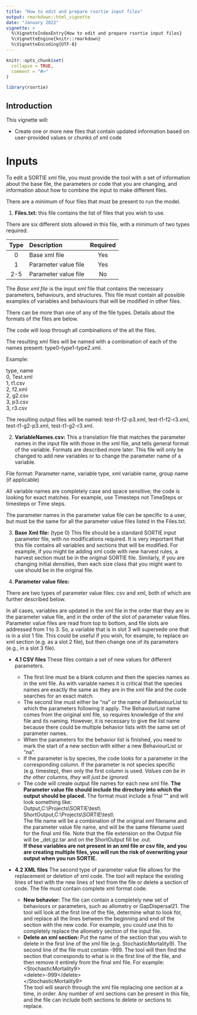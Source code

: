 ```yaml
---
title: "How to edit and prepare rsortie input files"
output: rmarkdown::html_vignette
date: "January 2022"
vignette: >
  %\VignetteIndexEntry{How to edit and prepare rsortie input files}
  %\VignetteEngine{knitr::rmarkdown}
  %\VignetteEncoding{UTF-8}
---
```


```r
knitr::opts_chunk$set(
  collapse = TRUE,
  comment = "#>"
)
```

```r
library(rsortie)
```

## Introduction

This vignette will:  

* Create one or more new files that contain updated information based on user-provided values or chunks of xml code


# Inputs  



To edit a SORTIE xml file, you must provide the tool with a set of information about the base file, the parameters or code that you are changing, and information about how to combine the input to make different files. 

There are a minimum of four files that must be present to run the model.  

1. **Files.txt:** this file contains the list of files that you wish to use.  

There are six different slots allowed in this file, with a minimum of two types required.  

| Type |  Description         | Required |
|:----:|:---------------------|:--------:|
| 0    | Base xml file        | Yes      |
| 1    | Parameter value file | Yes      |
| 2-5  | Parameter value file | No       |

The *Base xml file* is the input xml file that contains the necessary parameters,
behaviours, and structures. This file must contain all possible examples of
variables and behaviours that will be modified in other files.  
  
  
There can be more than one of any of the file types. Details about the formats of the files are below.  

The code will loop through all combinations of the all the files.  

The resulting xml files will be named with a combination of each of the names present: type0-type1-type2.xml.  
  
Example:  

type, name  
0, Test.xml  
1, t1.csv  
2, f2.xml  
2, g2.csv  
3, p3.csv  
3, r3.csv  

The resulting output files will be named: test-t1-f2-p3.xml, test-t1-f2-r3.xml, test-t1-g2-p3.xml,
test-t1-g2-r3.xml.  
  
  
2. **VariableNames.csv:** This a translation file that matches the parameter names in the input file
with those in the xml file, and tells general format of the variable. Formats are described more
later. This file will only be changed to add new variables or to change the parameter name of a
variable.

File format:
Parameter name, variable type, xml variable name, group name (if applicable)  

All variable names are completely case and space sensitive; the code is looking for exact
matches. For example, use Timesteps not TimeSteps or timesteps or Time steps.  

The parameter names in the parameter value file can be specific to a user, but must be the same
for all the parameter value files listed in the Files.txt.  
  
  
3. **Base Xml file:** (type 0) This file should be a standard SORTIE input parameter file, with no
modifications required. It is very important that this file contains all variables and sections that
will be modified. For example, if you might be adding xml code with new harvest rules, a harvest
section must be in the original SORTIE file. Similarly, if you are changing initial densities, then
each size class that you might want to use should be in the original file.  
  
  
4. **Parameter value files:**

There are two types of parameter value files: csv and xml, both of which are further described
below.  

In all cases, variables are updated in the xml file in the order that they are in the parameter value file, and in the order of the slot of parameter value files. Parameter value files are read from top to bottom, and file slots are addressed from 1 to 3. So, a variable that is in slot 3 will supersede one that is in a slot 1 file. This could be useful if you wish, for example, to replace an xml section (e.g. as a slot 2 file), but then change one of its parameters (e.g., in a slot 3 file).  

* **4.1 CSV files**
These files contain a set of new values for different parameters.  

  + The first line must be a blank column and then the species names as in the xml file. As with variable names it is critical that the species names are exactly the same as they are in the xml file and the code searches for an exact match.  
  + The second line must either be “na” or the name of BehaviourList to which the parameters following it apply. The BehavoiurList name comes from the original xml file, so requires knowledge of the xml file and its naming. However, it is necessary to give the list name because there could be multiple behavior lists with the same set of parameter names.  
  + When the parameters for the behavior list is finished, you need to mark the start of a new section with either a new BehaviourList or “na”.  
  + If the parameter is by species, the code looks for a parameter in the corresponding column. If the parameter is not species specific (e.g. timestep), then only the first column is used. *Values can be in the other columns, they will just be ignored.*  
  + The code will create output file names for each new xml file. **The Parameter value file should include the directory into which the output should be placed.** The format must include a final “\” and will look something like:  
Output,C:\\Projects\\SORTIE\\test\\  
ShortOutput,C:\\Projects\\SORTIE\\test\\  
The file name will be a combination of the original xml filename and the parameter value file name, and will be the same filename used for the final xml file. Note that the file extension on the Output file will be _det.gz.tar and on the ShortOutput fill be .out.  
**If these variables are not present in an xml file or csv file, and you are creating multiple files, you will run the risk of overwriting your output when you run SORTIE.**  

* **4.2 XML files**
The second type of parameter value file allows for the replacement or deletion of xml code. The tool will replace the existing lines of text with the new lines of text from the file or delete a section of code. The file must contain complete xml format code.  

  + **New behavior:** The file can contain a completely new set of behaviours or parameters, such as allometry or GapDispersal21. The tool will look at the first line of the file, determine what to look for, and replace all the lines between the beginning and end of the section with the new code. For example, you could use this to completely replace the allometry section of the input file.  
  + **Delete an xml section:** Put the name of the section that you wish to delete in the first line of the xml file (e.g. StochasticMortality9). The second line of the file must contain -999. The tool will then find the section that corresponds to what is in the first line of the file, and then remove it entirely from the final xml file. For example:  
\<StochasticMortality9\>  
\<delete\>-999\</delete\>  
\</StochasticMortality9\>  
The tool will search through the xml file replacing one section at a time, in order. Any number of
xml sections can be present in this file, and the file can include both sections to delete or
sections to replace.  
